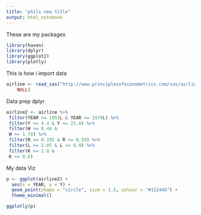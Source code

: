 ```yaml
---
title: "phils new title"
output: html_notebook
---
```


These are my packages

```r
library(haven)
library(dplyr)
library(ggplot2)
library(plotly)
```

This is how i import data

```r

airline <- read_sas("http://www.principlesofeconometrics.com/sas/airline.sas7bdat", 
    NULL)
```

Data prep dplyr

```r

airline2 <- airline %>%
 filter(YEAR >= 1951L & YEAR <= 1979L) %>%
 filter(Y >= 4.4 & Y <= 23.8) %>%
 filter(W >= 0.44 & 
 W <= 1.78) %>%
 filter(R >= 0.195 & R <= 0.59) %>%
 filter(L >= 2.05 & L <= 6.9) %>%
 filter(K >= 1.8 & 
 K <= 9.6)

```


My data Viz
```r
p <- ggplot(airline2) +
  aes(x = YEAR, y = Y) +
  geom_point(shape = "circle", size = 1.5, colour = "#112446") +
  theme_minimal()

ggplotly(p)

```




